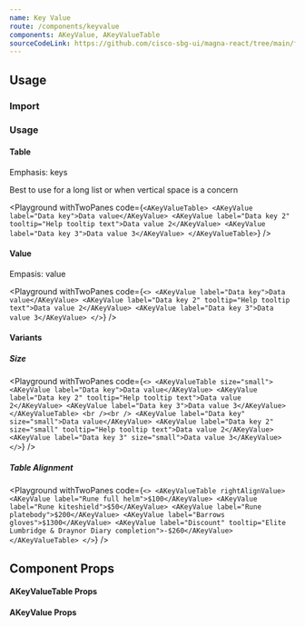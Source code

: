 ```yaml
---
name: Key Value
route: /components/keyvalue
components: AKeyValue, AKeyValueTable
sourceCodeLink: https://github.com/cisco-sbg-ui/magna-react/tree/main/framework/components/AKeyValue
---
```


## Usage

### Import

<ComponentImport components="AKeyValue, AKeyValueTable" />

### Usage

#### Table

Emphasis: keys

Best to use for a long list or when vertical space is a concern

<Playground
  withTwoPanes
  code={`
  <AKeyValueTable>
    <AKeyValue label="Data key">Data value</AKeyValue>
    <AKeyValue
      label="Data key 2"
      tooltip="Help tooltip text">Data value 2</AKeyValue>
    <AKeyValue label="Data key 3">Data value 3</AKeyValue>
  </AKeyValueTable>
`}
/>

#### Value

Empasis: value

<Playground
  withTwoPanes
  code={`
  <>
    <AKeyValue label="Data key">Data value</AKeyValue>
    <AKeyValue label="Data key 2" tooltip="Help tooltip text">Data value 2</AKeyValue>
    <AKeyValue label="Data key 3">Data value 3</AKeyValue>
  </>
`}
/>

#### Variants

##### Size

<Playground
  withTwoPanes
  code={`
  <>
    <AKeyValueTable size="small">
      <AKeyValue label="Data key">Data value</AKeyValue>
      <AKeyValue label="Data key 2" tooltip="Help tooltip text">Data value 2</AKeyValue>
      <AKeyValue label="Data key 3">Data value 3</AKeyValue>
    </AKeyValueTable>
    <br /><br />
    <AKeyValue label="Data key" size="small">Data value</AKeyValue>
    <AKeyValue label="Data key 2" size="small" tooltip="Help tooltip text">Data value 2</AKeyValue>
    <AKeyValue label="Data key 3" size="small">Data value 3</AKeyValue>
  </>
`}
/>

##### Table Alignment

<Playground
  withTwoPanes
  code={`
  <>
    <AKeyValueTable rightAlignValue>
      <AKeyValue label="Rune full helm">$100</AKeyValue>
      <AKeyValue label="Rune kiteshield">$50</AKeyValue>
      <AKeyValue label="Rune platebody">$200</AKeyValue>
      <AKeyValue label="Barrows gloves">$1300</AKeyValue>
      <AKeyValue label="Discount" tooltip="Elite Lumbridge & Draynor Diary completion">-$260</AKeyValue>
    </AKeyValueTable>
  </>
`}
/>

## Component Props

#### AKeyValueTable Props

<Props of="AKeyValueTable" />

#### AKeyValue Props

<Props of="AKeyValue" />
